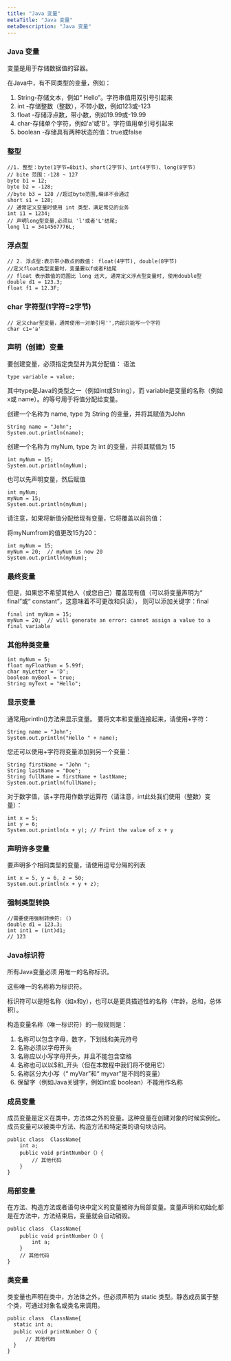 ```yaml
---
title: "Java 变量"
metaTitle: "Java 变量"
metaDescription: "Java 变量"
---
```


### Java 变量

变量是用于存储数据值的容器。

在Java中，有不同类型的变量，例如：
1. String-存储文本，例如“ Hello”。字符串值用双引号引起来
1. int -存储整数（整数），不带小数，例如123或-123
1. float -存储浮点数，带小数，例如19.99或-19.99
1. char-存储单个字符，例如'a'或'B'。字符值用单引号引起来
1. boolean -存储具有两种状态的值：true或false


### 整型
```
//1. 整型：byte(1字节=8bit)、short(2字节)、int(4字节)、long(8字节)
// bite 范围：-128 ~ 127
byte b1 = 12;
byte b2 = -128;
//byte b3 = 128 //超过byte范围,编译不会通过
short s1 = 128;
// 通常定义变量时使用 int 类型，满足常见的业务
int i1 = 1234;
// 声明long型变量,必须以 'l'或者'L'结尾;
long l1 = 3414567776L;

```

### 浮点型
```
// 2. 浮点型:表示带小数点的数值： float(4字节), double(8字节)
//定义float类型变量时，变量要以f或者F结尾
// float 表示数值的范围比 long 还大, 通常定义浮点型变量时, 使用double型
double d1 = 123.3;
float f1 = 12.3F;
```

### char 字符型(1字符=2字节)
```
// 定义char型变量，通常使用一对单引号'',内部只能写一个字符
char c1='a'
```


### 声明（创建）变量
要创建变量，必须指定类型并为其分配值：
语法
```
type variable = value;
```
其中type是Java的类型之一（例如int或String），而 variable是变量的名称（例如x或 name）。的等号用于将值分配给变量。


创建一个名称为 name, type 为 String 的变量，并将其赋值为John
```
String name = "John";
System.out.println(name);
```


创建一个名称为 myNum, type 为 int 的变量，并将其赋值为 15
```
int myNum = 15;
System.out.println(myNum);
```

也可以先声明变量，然后赋值
```
int myNum;
myNum = 15;
System.out.println(myNum);
```
请注意，如果将新值分配给现有变量，它将覆盖以前的值：

将myNumfrom的值更改15为20：
```
int myNum = 15;
myNum = 20;  // myNum is now 20
System.out.println(myNum);
```

### 最终变量
但是，如果您不希望其他人（或您自己）覆盖现有值（可以将变量声明为“ final”或“ constant”，这意味着不可更改和只读），
则可以添加关键字：final
```
final int myNum = 15;
myNum = 20;  // will generate an error: cannot assign a value to a final variable
```

### 其他种类变量
```
int myNum = 5;
float myFloatNum = 5.99f;
char myLetter = 'D';
boolean myBool = true;
String myText = "Hello";
```


### 显示变量
通常用println()方法来显示变量。
要将文本和变量连接起来，请使用+字符：
```
String name = "John";
System.out.println("Hello " + name);
```

您还可以使用+字符将变量添加到另一个变量：
```
String firstName = "John ";
String lastName = "Doe";
String fullName = firstName + lastName;
System.out.println(fullName);
```

对于数字值，该+字符用作数学运算符（请注意，int此处我们使用（整数）变量）：
```
int x = 5;
int y = 6;
System.out.println(x + y); // Print the value of x + y
```

### 声明许多变量
要声明多个相同类型的变量，请使用逗号分隔的列表
```
int x = 5, y = 6, z = 50;
System.out.println(x + y + z);
```

### 强制类型转换
```
//需要使用强制转换符: ()
double d1 = 123.3;
int int1 = (int)d1;
// 123
```

### Java标识符
所有Java变量必须 用唯一的名称标识。

这些唯一的名称称为标识符。

标识符可以是短名称（如x和y），也可以是更具描述性的名称（年龄，总和，总体积）。

构造变量名称（唯一标识符）的一般规则是：
1. 名称可以包含字母，数字，下划线和美元符号
1. 名称必须以字母开头
1. 名称应以小写字母开头，并且不能包含空格
1. 名称也可以以$和_开头（但在本教程中我们将不使用它）
1. 名称区分大小写（“ myVar”和“ myvar”是不同的变量）
1. 保留字（例如Java关键字，例如int或 boolean）不能用作名称



### 成员变量
成员变量是定义在类中，方法体之外的变量。这种变量在创建对象的时候实例化。成员变量可以被类中方法、构造方法和特定类的语句块访问。
```
public class  ClassName{
    int a;
    public void printNumber（）{
        // 其他代码
    }
}
```

### 局部变量
在方法、构造方法或者语句块中定义的变量被称为局部变量。变量声明和初始化都是在方法中，方法结束后，变量就会自动销毁。
```
public class  ClassName{
    public void printNumber（）{
        int a;
    }
    // 其他代码
}
```

### 类变量
类变量也声明在类中，方法体之外，但必须声明为 static 类型。静态成员属于整个类，可通过对象名或类名来调用。
```
public class  ClassName{
  static int a;
  public void printNumber（）{
      // 其他代码
  }
}
```
